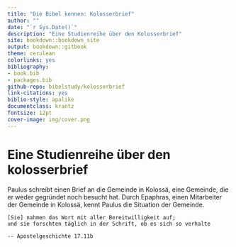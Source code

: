 ```yaml
--- 
title: "Die Bibel kennen: Kolosserbrief"
author: ""
date: "`r Sys.Date()`"
description: "Eine Studienreihe über den Kolosserbrief"
site: bookdown::bookdown_site
output: bookdown::gitbook
theme: cerulean
colorlinks: yes
bibliography:
- book.bib
- packages.bib
github-repo: bibelstudy/kolosserbrief
link-citations: yes
biblio-style: apalike
documentclass: krantz
fontsize: 12pt
cover-image: img/cover.png
---
```


# Eine  Studienreihe über den kolosserbrief

Paulus schreibt einen Brief an die Gemeinde in Kolossä, eine Gemeinde, die
er weder gegründet noch besucht hat. Durch Epaphras, einen Mitarbeiter der 
Gemeinde in Kolossä, kennt Paulus die Situation der Gemeinde.


```block
[Sie] nahmen das Wort mit aller Bereitwilligkeit auf; 
und sie forschten täglich in der Schrift, ob es sich so verhalte

-- Apostelgeschichte 17.11b
```




<!--
```block
**Soli Deo Gloria**
```
-->
